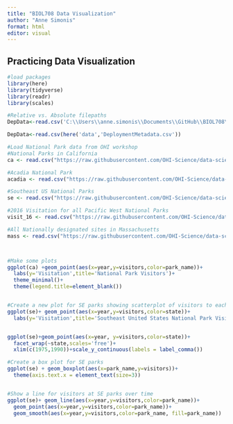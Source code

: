 ```yaml
---
title: "BIOL708 Data Visualization"
author: "Anne Simonis"
format: html
editor: visual
---
```


## Practicing Data Visualization

```r
#load packages
library(here)
library(tidyverse)
library(readr)
library(scales)

#Relative vs. Absolute filepaths
DepData<-read.csv('C:\\Users\\anne.simonis\\Documents\\GitHub\\BIOL708\\data\\DeploymentMetadata.csv')

DepData<-read.csv(here('data','DeploymentMetadata.csv'))

#Load National Park data from OHI workshop
#National Parks in California
ca <- read.csv("https://raw.githubusercontent.com/OHI-Science/data-science-training/master/data/ca.csv") 

#Acadia National Park
acadia <- read.csv("https://raw.githubusercontent.com/OHI-Science/data-science-training/master/data/acadia.csv")

#Southeast US National Parks
se <- read.csv("https://raw.githubusercontent.com/OHI-Science/data-science-training/master/data/se.csv")

#2016 Visitation for all Pacific West National Parks
visit_16 <- read.csv("https://raw.githubusercontent.com/OHI-Science/data-science-training/master/data/visit_16.csv")

#All Nationally designated sites in Massachusetts
mass <- read.csv("https://raw.githubusercontent.com/OHI-Science/data-science-training/master/data/mass.csv")



#Make some plots
ggplot(ca) +geom_point(aes(x=year,y=visitors,color=park_name))+
  labs(y='Visitation',title='National Park Visitors')+
  theme_minimal()+
  theme(legend.title=element_blank())


#Create a new plot for SE parks showing scatterplot of visitors to each park by state
ggplot(se)+ geom_point(aes(x=year,y=visitors,color=state))+
  labs(y='Visitation',title='Southeast United States National Park Visitors')+theme(axis.text.x = element_text(angle = 45, size=8))


ggplot(se)+geom_point(aes(x=year, y=visitors,color=state))+
  facet_wrap(~state,scales='free')+
  xlim(c(1975,1990))+scale_y_continuous(labels = label_comma())

#Create a box plot for SE parks 
ggplot(se) + geom_boxplot(aes(x=park_name,y=visitors))+
  theme(axis.text.x = element_text(size=3))


#Show a line for visitors at SE parks over time
ggplot(se)+ geom_line(aes(x=year,y=visitors,color=park_name))+
  geom_point(aes(x=year,y=visitors,color=park_name))+
  geom_smooth(aes(x=year,y=visitors,color=park_name, fill=park_name))


```
